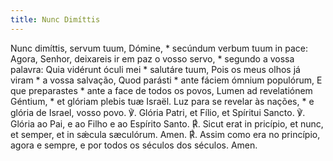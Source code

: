 ```yaml
---
title: Nunc Dimíttis
---
```


<div class="grid grid-cols-2 gap-5">
  <span class="text-justify">
    Nunc dimíttis, servum tuum, Dómine, * secúndum verbum tuum in pace:
  </span>
  <span class="text-justify">
    Agora, Senhor, deixareis ir em paz o vosso servo, * segundo a vossa palavra:
  </span>
  <span class="text-justify">Quia vidérunt óculi mei * salutáre tuum,</span>
  <span class="text-justify">
    Pois os meus olhos já viram * a vossa salvação,
  </span>
  <span class="text-justify">Quod parásti * ante fáciem ómnium populórum,</span>
  <span class="text-justify">
    E que preparastes * ante a face de todos os povos,
  </span>
  <span class="text-justify">
    Lumen ad revelatiónem Géntium, * et glóriam plebis tuæ Israël.
  </span>
  <span class="text-justify">
    Luz para se revelar às nações, * e glória de Israel, vosso povo.
  </span>
  <span class="text-justify">
    ℣. Glória Patri, et Fílio, et Spíritui Sancto.
  </span>
  <span class="text-justify">
    ℣. Glória ao Pai, e ao Filho e ao Espírito Santo.
  </span>
  <span class="text-justify">
    <span class="text-red-500">℟.</span> Sicut erat in pricípio, et nunc, et
    semper, et in sǽcula sæculórum. Amen.
  </span>
  <span class="text-justify">
    <span class="text-red-500">℟.</span> Assim como era no princípio, agora e
    sempre, e por todos os séculos dos séculos. Amen.
  </span>
</div>
